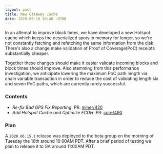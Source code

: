 ```yaml
---
layout: post
title: New Gateway Cache
date: 2020-06-16 10:40 -0700
---
```


In an attempt to improve block times, we have developed a new Hotspot cache which keeps the
deserialized spots in memory for longer, so we're not constantly fetching and refetching the same
information from the disk. There's also a change make validation of Proof of Coverage(PoC) receipts
substantially cheaper.

Together these changes should make it easier validate incoming blocks and block times should
improve. Also stemming from this performance investigation, we anticipate lowering the maximum PoC
path length via chain variable transaction in order to reduce the cost of validating length six and
seven PoC paths, which are currently rarely successful.

### Contents

- _Re-fix Bad GPS Fix Reporting_: PR: [miner/420](https://github.com/helium/miner/pull/420)
- _Add Hotspot Cache and Optimize ECDH_: PR:
  [core/490](https://github.com/helium/blockchain-core/pull/490)

### Plan

A `2020.06.15.1` release was deployed to the beta group on the morning of Tuesday the 16th around
10:00AM PDT. After a brief period of testing we plan to release it to GA around 11:00AM PDT.
